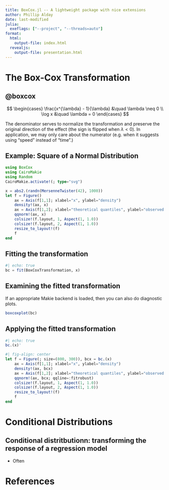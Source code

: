 ```yaml
---
title: BoxCox.jl -- A lightweight package with nice extensions
author: Phillip Alday
date: last-modified
julia:
  exeflags: ["--project", "--threads=auto"]
format: 
  html: 
    output-file: index.html
  revealjs:
    output-file: presentation.html
---
```


# The Box-Cox Transformation

## @boxcox  

$$
\begin{cases}
\frac{x^{\lambda} - 1}{\lambda} &\quad \lambda \neq 0 \\
\log x &\quad \lambda = 0
\end{cases}
$$

The denominator serves to normalize the transformation and preserve the original direction of the effect (the sign is flipped when $\lambda < 0$). In application, we may only care about the numerator (e.g. when it suggests using "speed" instead of "time".)

## Example: Square of a Normal Distribution

```julia
using BoxCox
using CairoMakie
using Random
CairoMakie.activate!(; type="svg")

x = abs2.(randn(MersenneTwister(42), 1000))
let f = Figure()
    ax = Axis(f[1,1]; xlabel="x", ylabel="density")
    density!(ax, x)
    ax = Axis(f[1,2]; xlabel="theoretical quantiles", ylabel="observed values")
    qqnorm!(ax, x)
    colsize!(f.layout, 1, Aspect(1, 1.0))
    colsize!(f.layout, 2, Aspect(1, 1.0))
    resize_to_layout!(f)
    f
end
```

## Fitting the transformation

<!-- :::: {.columns} -->

<!-- ::: {.column width="50%"} -->
```julia
#| echo: true
bc = fit(BoxCoxTransformation, x)
```
<!-- ::: -->

<!-- ::: {.column width="50%"} -->

## Examining the fitted transformation

::: {.callout-note title="Makie extension"}
If an appropriate Makie backend is loaded, then you can also do diagnostic plots. 
:::

```julia
boxcoxplot(bc)
```

<!-- ::: -->

<!-- :::: -->

## Applying the fitted transformation

```julia
#| echo: true
bc.(x)'
```

```julia
#| fig-align: center
let f = Figure(; size=(800, 300)), bcx = bc.(x)
    ax = Axis(f[1,1]; xlabel="x", ylabel="density")
    density!(ax, bcx)
    ax = Axis(f[1,2]; xlabel="theoretical quantiles", ylabel="observed values")
    qqnorm!(ax, bcx; qqline=:fitrobust)
    colsize!(f.layout, 1, Aspect(1, 1.0))
    colsize!(f.layout, 2, Aspect(1, 1.0))
    resize_to_layout!(f)
    f
end
```


# Conditional Distributions

## Conditional distritbutionn: transforming the response of a regression model

- Often


# References
